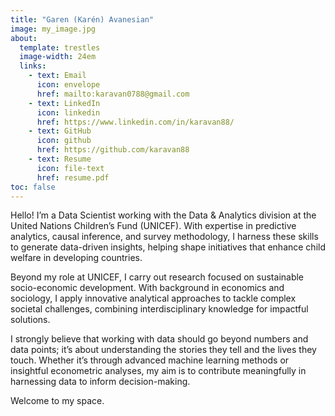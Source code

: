 ```yaml
---
title: "Garen (Karén) Avanesian"
image: my_image.jpg
about: 
  template: trestles
  image-width: 24em
  links:
    - text: Email
      icon: envelope
      href: mailto:karavan0788@gmail.com
    - text: LinkedIn
      icon: linkedin
      href: https://www.linkedin.com/in/karavan88/
    - text: GitHub
      icon: github
      href: https://github.com/karavan88
    - text: Resume
      icon: file-text
      href: resume.pdf
toc: false
---
```


Hello! I'm a Data Scientist working with the Data & Analytics division at the United Nations Children's Fund (UNICEF). With expertise in predictive analytics, causal inference, and survey methodology, I harness these skills to generate data-driven insights, helping shape initiatives that enhance child welfare in developing countries.

Beyond my role at UNICEF, I carry out research focused on sustainable socio-economic development. With background in economics and sociology, I apply innovative analytical approaches to tackle complex societal challenges, combining interdisciplinary knowledge for impactful solutions.

I strongly believe that working with data should go beyond numbers and data points; it's about understanding the stories they tell and the lives they touch. Whether it's through advanced machine learning methods or insightful econometric analyses, my aim is to contribute meaningfully in harnessing data to inform decision-making.

Welcome to my space.